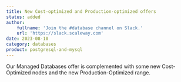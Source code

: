 ```yaml
---
title: New Cost-optimized and Production-optimized offers
status: added
author:
    fullname: 'Join the #database channel on Slack.'
    url: 'https://slack.scaleway.com'
date: 2023-08-10
category: databases
product: postgresql-and-mysql
---
```


Our Managed Databases offer is complemented with some new Cost-Optimized nodes and the new Production-Optimized range.

